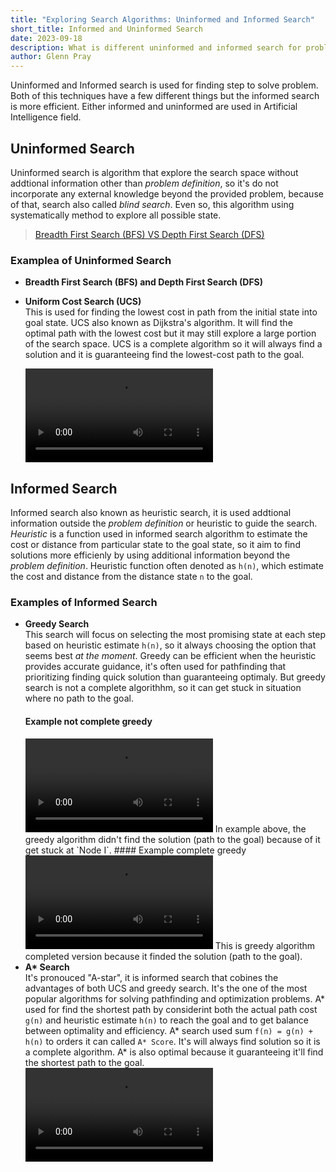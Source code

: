 ```yaml
---
title: "Exploring Search Algorithms: Uninformed and Informed Search"
short_title: Informed and Uninformed Search
date: 2023-09-18
description: What is different uninformed and informed search for problem solving?
author: Glenn Pray
---
```

Uninformed and Informed search is used for finding step to solve problem. Both of this techniques have a few different things but the informed search is more efficient. Either informed and uninformed are used in Artificial Intelligence field.

## Uninformed Search
Uninformed search is algorithm that explore the search space without addtional information other than _problem definition_, so it's do not incorporate any external knowledge beyond the provided problem, because of that, search also called _blind search_. Even so, this algorithm using systematically method to explore all possible state.

> [Breadth First Search (BFS) VS Depth First Search (DFS)](/blog/bfs-and-dfs)
### Examplea of Uninformed Search
- **Breadth First Search (BFS) and Depth First Search (DFS)**
- **Uniform Cost Search (UCS)**  
  This is used for finding the lowest cost in path from the initial state into goal state. UCS also known as Dijkstra's algorithm. It will find the optimal path with the lowest cost but it may still explore a large portion of the search space. UCS is a complete algorithm so it will always find a solution and it is guaranteeing find the lowest-cost path to the goal.

  <video controls>
    <source src='/videos/blog/ucs.mp4' type='video/mp4'/>
  </video>

## Informed Search
Informed search also known as heuristic search, it is used addtional information outside the _problem definition_ or heuristic to guide the search. _Heuristic_ is a function used in informed search algorithm to estimate the cost or distance from particular state to the goal state, so it aim to find solutions more efficienly by using additional information beyond the _problem definition_. Heuristic function often denoted as `h(n)`, which estimate the cost and distance from the distance state `n` to the goal.

### Examples of Informed Search
- **Greedy Search**  
  This search will focus on selecting the most promising state at each step based on heuristic estimate `h(n)`, so it always choosing the option that seems best _at the moment_. Greedy can be efficient when the heuristic provides accurate guidance, it's often used for pathfinding that prioritizing finding quick solution than guaranteeing optimaly. But greedy search is not a complete algorithhm, so it can get stuck in situation where no path to the goal.
  #### Example not complete greedy 
  <video controls>
    <source src='/videos/blog/greedy-not-complete.mp4' type='video/mp4'/>
  </video>
  In example above, the greedy algorithm didn't find the solution (path to the goal) because of it get stuck at `Node I`.
  #### Example complete greedy
  <video controls>
    <source src='/videos/blog/greedy-complete.mp4' type='video/mp4'/>
  </video>
  This is greedy algorithm completed version because it finded the solution (path to the goal).
- **A\* Search**  
  It's pronouced "A-star", it is informed search that cobines the advantages of both UCS and greedy search. It's the one of the most popular algorithms for solving pathfinding and optimization problems. A\* used for find the shortest path by considerint both the actual path cost `g(n)` and heuristic estimate `h(n)` to reach the goal and to get balance between optimality and efficiency. A\* search used sum `f(n) = g(n) + h(n)` to orders it can called `A* Score`. It's will always find solution so it is a complete algorithm. A\* is also optimal because it guaranteeing it'll find the shortest path to the goal.
  <video controls>
    <source src='/videos/blog/a-star.mp4' type='video/mp4'/>
  </video>

